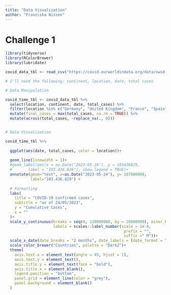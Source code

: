```yaml
---
title: "Data Visualization"
author: "Franziska Nissen"
---
```


# Challenge 1

```r
library(tidyverse)
library(RColorBrewer)
library(lubridate)

covid_data_tbl <- read_csv("https://covid.ourworldindata.org/data/owid-covid-data.csv")

# I'll need the following: continent, location, date, total cases

# Data Manipulation

covid_time_tbl <- covid_data_tbl %>%
  select(location, continent, date, total_cases) %>%
  filter(location %in% c("Germany", "United Kingdom", "France", "Spain", "United States")) %>%
  mutate(final_cases = max(total_cases, na.rm = TRUE)) %>% 
  mutate(across(total_cases, ~replace_na(., 0))) 


# Data Visualization

covid_time_tbl %>%
  
  ggplot(aes(date, total_cases, color = location))+
  
  geom_line(linewidth = 1)+
  #geom_label(aes(x = as.Date("2023-05-24"), y = 103436829, 
  #       label = "103.436.829"), show.legend = TRUE)+
  annotate(geom="text", x=as.Date("2023-05-24"), y= 107000000, 
           label="103.436.829") +
  
  # Formatting
  labs(
    title = "COVID-19 confirmed cases",
    subtitle = "as of 24/05/2023",
    y = "Cumulative Cases",
    x = ""
  )+
  scale_y_continuous(breaks = seq(0, 120000000, by = 20000000), minor_breaks = seq(0, 120000000, by = 10000000),
                     labels = scales::label_number(scale = 1e-6, 
                                                    prefix = "",
                                                    suffix =" M"))+
  scale_x_date(date_breaks = "2 months", date_labels = (date_format = "%B '%y"))+
  scale_color_brewer("Countries", palette = "Dark2")+
  theme(
    axis.text.x = element_text(angle = 45, hjust = 1),
    axis.text.y = element_text(),
    axis.title.y = element_text(face = "bold"),
    axis.title.x = element_blank(),
    legend.position = "bottom",
    panel.grid = element_line(color = "grey"),
    panel.background = element_blank()
  )
```